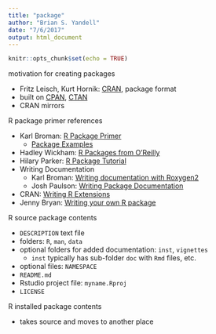 ```yaml
---
title: "package"
author: "Brian S. Yandell"
date: "7/6/2017"
output: html_document
---
```


```r
knitr::opts_chunk$set(echo = TRUE)
```

motivation for creating packages

- Fritz Leisch, Kurt Hornik: [CRAN](https://cran.r-project.org/), package format
- built on [CPAN](http://www.cpan.org/), [CTAN](https://www.ctan.org/?lang=en)
- CRAN mirrors

R package primer references

- Karl Broman: [R Package Primer](http://kbroman.org/pkg_primer/)
    + [Package Examples](https://github.com/kbroman/pkg_primer/tree/gh-pages/example)
- Hadley Wickham: [R Packages from O’Reilly](http://r-pkgs.had.co.nz/)
- Hilary Parker: [R Package Tutorial](http://hilaryparker.com/2014/04/29/writing-an-r-package-from-scratch/)
- Writing Documentation
    + Karl Broman: [Writing documentation with Roxygen2](http://kbroman.org/pkg_primer/pages/docs.html)
    + Josh Paulson: [Writing Package Documentation](https://support.rstudio.com/hc/en-us/articles/200532317-Writing-Package-Documentation)
- CRAN: [Writing R Extensions](https://cran.r-project.org/doc/manuals/r-release/R-exts.html)
- Jenny Bryan: [Writing your own R package](http://stat545-ubc.github.io/packages00_index.html)

R source package contents

- `DESCRIPTION` text file
- folders: `R`, `man`, `data`
- optional folders for added documentation: `inst`, `vignettes`
    + `inst` typically has sub-folder `doc` with `Rmd` files, etc.
- optional files: `NAMESPACE`
- `README.md`
- Rstudio project file: `myname.Rproj`
- `LICENSE`

R installed package contents

- takes source and moves to another place
